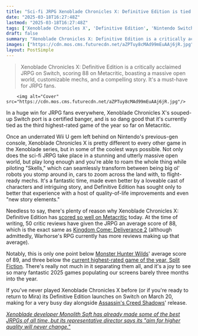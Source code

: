 ```yaml
---
title: "Sci-fi JRPG Xenoblade Chronicles X: Definitive Edition is tied with Kingdom Come: Deliverance 2 as the 3rd highest-rated game of the year on Metacritic so far"
date: "2025-03-18T16:27:48Z"
lastmod: "2025-03-18T16:27:48Z"
tags: ['Xenoblade Chronicles X', 'Definitive Edition', 'Nintendo Switch', 'JRPG', 'Sci-Fi', 'Open World', 'Mechs', 'Role-Playing Game']
draft: false
summary: "Xenoblade Chronicles X: Definitive Edition is a critically acclaimed JRPG on Switch, scoring 88 on Metacritic, boasting a massive open world, customizable mechs, and a compelling story.  It's a must-have for JRPG fans."
images: ["https://cdn.mos.cms.futurecdn.net/aZPTuy8cMAd99mEuAAj6jR.jpg"]
layout: PostSimple
---
```

> Xenoblade Chronicles X: Definitive Edition is a critically acclaimed JRPG on Switch, scoring 88 on Metacritic, boasting a massive open world, customizable mechs, and a compelling story.  It's a must-have for JRPG fans.


        <img alt="Cover" src="https://cdn.mos.cms.futurecdn.net/aZPTuy8cMAd99mEuAAj6jR.jpg"/>
        
In a huge win for JRPG fans everywhere, Xenoblade Chronicles X's souped-up Switch port is a certified banger, and is so dang good that it's currently tied as the third highest-rated game of the year so far on Metacritic.

Once an underrated Wii U gem left behind on Nintendo's previous-gen console, Xenoblade Chronicles X is pretty different to every other game in the Xenoblade series, but in some of the coolest ways possible. Not only does the sci-fi JRPG take place in a stunning and utterly massive open world, but play long enough and you're able to roam the whole thing while piloting "Skells," which can seamlessly transform between being big ol' robots you stomp around in, cars to zoom across the land with, to flight-ready mechs. It's a fantastic time, made even better by a loveable cast of characters and intriguing story, and Definitive Edition has sought only to better that experience with a host of quality-of-life improvements and even "new story elements."

Needless to say, there's plenty of reason why Xenoblade Chronicles X: Definitive Edition has [<u>scored so well on Metacritic</u>](https://www.metacritic.com/browse/game/all/all/current-year/) today. At the time of writing, 50 critic reviews have given the JRPG an average score of 88, which is the exact same as [<u>Kingdom Come: Deliverance 2</u>](https://www.gamesradar.com/games/action-rpg/kingdom-come-deliverance-2-tips/) (although admittedly, Warhorse's RPG currently has more reviews making up that average).

Notably, this is only one point below [<u>Monster Hunter Wilds</u>](https://www.gamesradar.com/games/monster-hunter/monster-hunter-wilds-guide/)' average score of 89, and three below the [<u>current highest-rated game of the year, Split Fiction</u>](https://www.gamesradar.com/games/adventure/split-fiction-the-new-game-from-the-it-takes-two-devs-launches-to-overwhelmingly-positive-reviews-on-steam-and-is-the-highest-rated-game-on-metacritic-this-year/). There's really not much in it separating them all, and it's a joy to see so many fantastic 2025 games populating our screens barely three months into the year.

If you've never played Xenoblade Chronicles X before (or if you're ready to return to Mira) its Definitive Edition launches on Switch on March 20, making for a very busy day alongside [<u>Assassin's Creed Shadows</u>](https://www.gamesradar.com/assassins-creed-shadows-guide/)' release.

[<u><em>Xenoblade developer Monolith Soft has already made some of the best JRPGs of all time, but its representative director says its "aim for higher quality will never change."</em></u>](https://www.gamesradar.com/games/xenoblade-chronicles/xenoblade-developer-monolith-soft-has-already-made-some-of-the-best-jrpgs-of-all-time-but-its-representative-director-says-its-aim-for-higher-quality-will-never-change/)
        